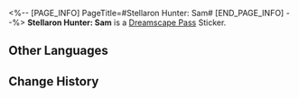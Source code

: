 <%-- [PAGE_INFO]
PageTitle=#Stellaron Hunter: Sam#
[END_PAGE_INFO] --%>
{{Stub|Location information}}
{{Item Infobox
|id          = 223007
|image       = Dreamscape Pass Sticker Stellaron Hunter- Sam.png
|type        = Dreamscape Pass Sticker
|type2       = The Reverie Stickers
|invCategory = 
|rarity      = 4
|effect      = 
|description = Digital stickers that can be used to decorate the pages of the Dreamtour Handbook. They come in many different styles.
|source1     = [[After everything has concluded, return to where the flames were enkindled]]
}}
{{Description|One broken candle may still turn into a firestorm.}}
'''Stellaron Hunter: Sam''' is a [[Dreamscape Pass]] Sticker.

==Other Languages==
{{Other Languages
|en   = Stellaron Hunter: Sam
|zhs  = 「星核猎手」萨姆
|zht  = 「星核獵手」薩姆
|ja   = 「星核ハンター」サム
|ko   = 「스텔라론 헌터」 샘
|es   = Cazadores de Estelaron &vert; Sam
|fr   = Sam, le Chasseur de Stellaron
|ru   = Охотники за Стелларонами: Сэм
|th   = นักล่า Stellaron: Sam
|vi   = "Thợ Săn Stellaron" Sam
|de   = Stellaron-Jäger: Sam
|id   = Stellaron Hunter: Sam
|pt   = Caçador de Stellaron: Sam
}}

==Change History==
{{Change History|2.0}}